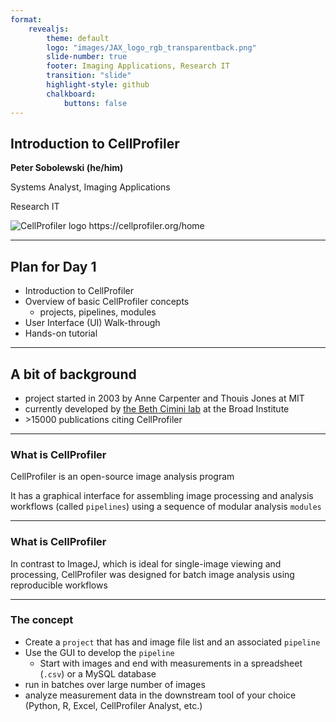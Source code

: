 ```yaml
---
format: 
    revealjs:
        theme: default
        logo: "images/JAX_logo_rgb_transparentback.png"
        slide-number: true
        footer: Imaging Applications, Research IT
        transition: "slide"
        highlight-style: github
        chalkboard: 
            buttons: false
---
```


## Introduction to CellProfiler

**Peter Sobolewski (he/him)**

Systems Analyst, Imaging Applications

Research IT

![CellProfiler logo](images/image.png)
https://cellprofiler.org/home

---

## Plan for Day 1

- Introduction to CellProfiler
- Overview of basic CellProfiler concepts
    - projects, pipelines, modules 
- User Interface (UI) Walk-through
- Hands-on tutorial

---

## A bit of background

- project started in 2003 by Anne Carpenter and Thouis Jones at MIT
- currently developed by [the Beth Cimini lab](https://cimini-lab.broadinstitute.org/) at the Broad Institute
- \>15000 publications citing CellProfiler

---

### What is CellProfiler

CellProfiler is an open-source image analysis program


It has a graphical interface for assembling image processing and analysis workflows (called `pipelines`) using a sequence of modular analysis `modules` 

---

### What is CellProfiler

In contrast to ImageJ, which is ideal for single-image viewing and processing, CellProfiler was designed for batch image analysis using reproducible workflows

---

### The concept

- Create a `project` that has and image file list and an associated `pipeline` 
- Use the GUI to develop the `pipeline`
    - Start with images and end with measurements in a spreadsheet (`.csv`) or a MySQL database
- run in batches over large number of images
- analyze measurement data in the downstream tool of your choice (Python, R, Excel, CellProfiler Analyst, etc.)

